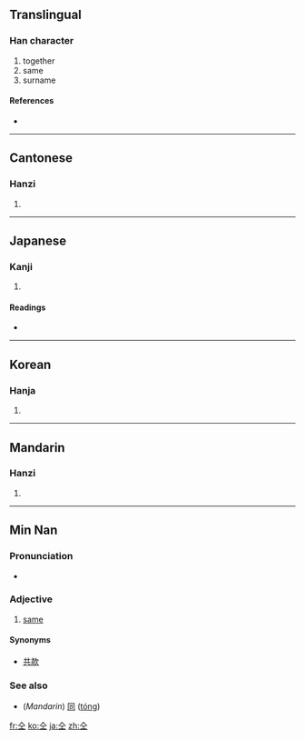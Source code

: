 {{also|同}}
==Translingual==

===Han character===
{{Han char|rn=9|rad=人|as=03|sn=5|four=8010<sub>1</sub>|canj=人一 (OM), X人一 (XOM)}}

# together
#same
# surname

====References====
* {{Han ref|kx=0093.030|dkj=00378|dj=0196.070|hdz=10111.020|uh=4EDD|ud=20189|bh=C969|bd=51561}}

----

==Cantonese==

===Hanzi===
{{yue-hanzi|jyut=|y=tung4}}

# {{defn|Cantonese}}

----

==Japanese==

===Kanji===
{{ja-kanji|grade=|rs=人03}}

# {{defn|Japanese}}

====Readings====
* {{ja-readings|on=[[どう]] (dō)|kun=[[おなじ]] (onaji)}}

----

==Korean==

===Hanja===
{{ko-hanja|hangeul=동|rv=dong|mr=tong}}

# {{defn|Korean}}

----

==Mandarin==

===Hanzi===
{{cmn-hanzi|pin=[[tóng]] ([[tong2]])|wg=t'ung<sup>2</sup>}}

# {{defn|Mandarin}}

----

==Min Nan==

===Pronunciation===
* {{IPA|[kaŋ˧˥]|lang=nan}}

===Adjective===
{{nan-adj|t|poj=kâng|pojt=kang5|tra=仝|sim=仝|rs=人02}}

# [[same]]

====Synonyms====
* [[共款]]

===See also===
* (''Mandarin'') [[同]] ([[tóng]])


[[fr:仝]]
[[ko:仝]]
[[ja:仝]]
[[zh:仝]]